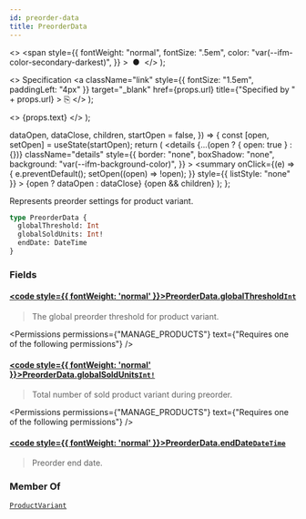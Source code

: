 ```yaml
---
id: preorder-data
title: PreorderData
---
```


  <>
    <span
      style={{
        fontWeight: "normal",
        fontSize: ".5em",
        color: "var(--ifm-color-secondary-darkest)",
      }}
    >
      &nbsp;●&nbsp;
    </span>
  </>
);

  <>
    Specification
    <a
      className="link"
      style={{ fontSize: "1.5em", paddingLeft: "4px" }}
      target="\_blank"
      href={props.url}
      title={"Specified by " + props.url}
    >
      ⎘
    </a>
  </>
);

  <>
    <span className={props.class}>{props.text}</span>
  </>
);


  dataOpen,
  dataClose,
  children,
  startOpen = false,
}) => {
  const [open, setOpen] = useState(startOpen);
  return (
    <details
      {...(open ? { open: true } : {})}
      className="details"
      style={{
        border: "none",
        boxShadow: "none",
        background: "var(--ifm-background-color)",
      }}
    >
      <summary
        onClick={(e) => {
          e.preventDefault();
          setOpen((open) => !open);
        }}
        style={{ listStyle: "none" }}
      >
        {open ? dataOpen : dataClose}
      </summary>
      {open && children}
    </details>
  );
};

Represents preorder settings for product variant.

```graphql
type PreorderData {
  globalThreshold: Int
  globalSoldUnits: Int!
  endDate: DateTime
}
```

### Fields

#### [<code style={{ fontWeight: 'normal' }}>PreorderData.<b>globalThreshold</b></code>](#)<Bullet />[`Int`](../../../api-reference/miscellaneous/scalars/int) <Badge class="badge badge--secondary" text="scalar"/> <Badge class="badge badge--secondary" text="miscellaneous"/>

> The global preorder threshold for product variant.

<Permissions
  permissions={"MANAGE_PRODUCTS"}
  text={"Requires one of the following permissions"}
/>

#### [<code style={{ fontWeight: 'normal' }}>PreorderData.<b>globalSoldUnits</b></code>](#)<Bullet />[`Int!`](../../../api-reference/miscellaneous/scalars/int) <Badge class="badge badge--secondary" text="non-null"/> <Badge class="badge badge--secondary" text="scalar"/> <Badge class="badge badge--secondary" text="miscellaneous"/>

> Total number of sold product variant during preorder.

<Permissions
  permissions={"MANAGE_PRODUCTS"}
  text={"Requires one of the following permissions"}
/>

#### [<code style={{ fontWeight: 'normal' }}>PreorderData.<b>endDate</b></code>](#)<Bullet />[`DateTime`](../../../api-reference/miscellaneous/scalars/date-time) <Badge class="badge badge--secondary" text="scalar"/> <Badge class="badge badge--secondary" text="miscellaneous"/>

> Preorder end date.

### Member Of

[`ProductVariant`](../../../api-reference/products/objects/product-variant) <Badge class="badge badge--secondary" text="object"/>

